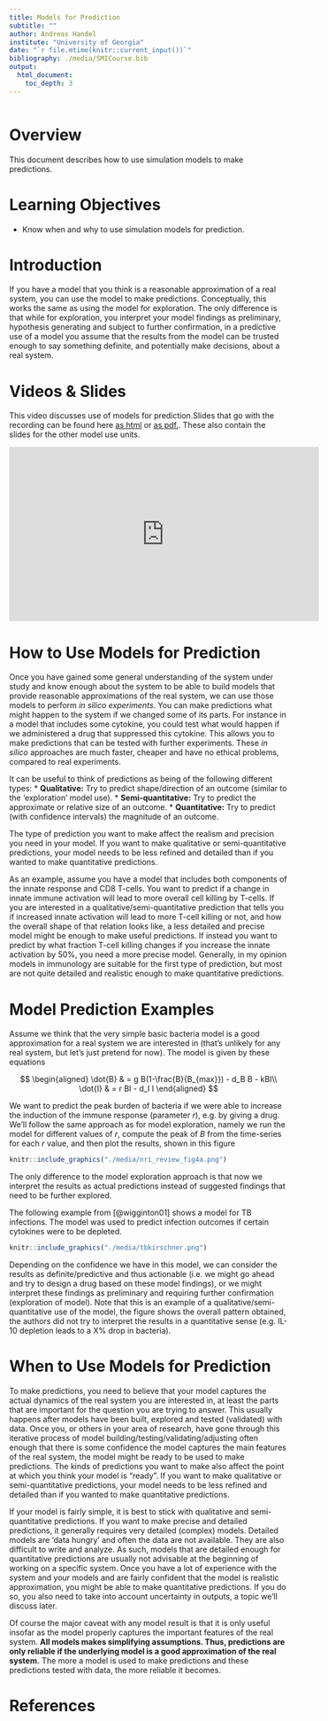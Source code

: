 ---
title: Models for Prediction
subtitle: ""
author: Andreas Handel
institute: "University of Georgia"
date: "`r file.mtime(knitr::current_input())`"
bibliography: ./media/SMICourse.bib
output: 
  html_document:
    toc_depth: 3
---

```{r, echo = FALSE}
 
```


# Overview
This document describes how to use simulation models to make predictions.

# Learning Objectives
* Know when and why to use simulation models for prediction.


# Introduction 
If you have a model that you think is a reasonable approximation of a real system, you can use the model to make predictions. Conceptually, this works the same as using the model for exploration. The only difference is that while for exploration, you interpret your model findings as preliminary, hypothesis generating and subject to further confirmation, in a predictive use of a model you assume that the results from the model can be trusted enough to say something definite, and potentially make decisions, about a real system.


# Videos & Slides
This video discusses use of models for prediction.Slides that go with the recording can be found here [as html](./slides/Model_Uses_Slides.html) or [as pdf.](./slides/Model_Uses_Slides.pdf). These also contain the slides for the other model use units.

<p>
<iframe width="560" height="315" src="https://www.youtube.com/embed/PgSI29dqmRs" frameborder="0" allow="accelerometer; autoplay; encrypted-media; gyroscope; picture-in-picture" allowfullscreen></iframe>
</p>





# How to Use Models for Prediction
Once you have gained some general understanding of the system under study and know enough about the system to be able to build models that provide reasonable approximations of the real system, we can use those models to perform _in silico experiments_. You can make predictions what might happen to the system if we changed some of its parts. For instance in a model that includes some cytokine, you could test what would happen if we administered a drug that suppressed this cytokine. This allows you to make predictions that can be tested with further experiments. These _in silico_ approaches are much faster, cheaper and have no ethical problems, compared to real experiments. 

It can be useful to think of predictions as being of the following different types:
  * __Qualitative:__ Try to predict shape/direction of an outcome (similar to the 'exploration' model use).
  * __Semi-quantitative:__ Try to predict the approximate or relative size of an outcome.
  * __Quantitative:__ Try to predict (with confidence intervals) the magnitude of an outcome.


The type of prediction you want to make affect the realism and precision you need in your model. If you want to make qualitative or semi-quantitative predictions, your model needs to be less refined and detailed than if you wanted to make quantitative predictions. 

As an example, assume you have a model that includes both components of the innate response and CD8 T-cells. You want to predict if a change in innate immune activation will lead to more overall cell killing by T-cells. If you are interested in a qualitative/semi-quantitative prediction that tells you if increased innate activation will lead to more T-cell killing or not, and how the overall shape of that relation looks like, a less detailed and precise model might be enough to make useful predictions. If instead you want to predict by what fraction T-cell killing changes if you increase the innate activation by 50%, you need a more precise model. Generally, in my opinion models in immunology are suitable for the first type of prediction, but most are not quite detailed and realistic enough to make quantitative predictions.


# Model Prediction Examples

Assume we think that the very simple basic bacteria model is a good approximation for a real system we are interested in (that's unlikely for any real system, but let's just pretend for now). The model is given by these equations

$$
\begin{aligned}
\dot{B} & = g B(1-\frac{B}{B_{max}}) - d_B B - kBI\\
\dot{I} & = r BI - d_I I
\end{aligned}
$$


We want to predict the peak burden of bacteria if we were able to increase the induction of the immune response (parameter $r$), e.g. by giving a drug. We'll follow the same approach as for model exploration, namely we run the model for different values of $r$, compute the peak of $B$ from the time-series for each $r$ value, and then plot the results, shown in this figure

```{r nri4,  echo=FALSE, out.width="80%", fig.align='center'}
knitr::include_graphics("./media/nri_review_fig4a.png")
```


The only difference to the model exploration approach is that now we interpret the results as actual predictions instead of suggested findings that need to be further explored.


The following example from [@wigginton01] shows a model for TB infections. The model was used to predict infection outcomes if certain cytokines were to be depleted.

```{r fluexample,  echo=FALSE, out.width="80%", fig.align='center'}
knitr::include_graphics("./media/tbkirschner.png")
```

Depending on the confidence we have in this model, we can consider the results as definite/predictive and thus actionable (i.e. we might go ahead and try to design a drug based on these model findings), or we might interpret these findings as preliminary and requiring further confirmation (exploration of model). Note that this is an example of a qualitative/semi-quantitative use of the model, the figure shows the overall pattern obtained, the authors did not try to interpret the results in a quantitative sense (e.g. IL-10 depletion leads to a X% drop in bacteria). 




# When to Use Models for Prediction
To make predictions, you need to believe that your model captures the actual dynamics of the real system you are interested in, at least the parts that are important for the question you are trying to answer. This usually happens after models have been built, explored and tested (validated) with data. Once you, or others in your area of research, have gone through this iterative process of model building/testing/validating/adjusting often enough that there is some confidence the model captures the main features of the real system, the model might be ready to be used to make predictions. The kinds of predictions you want to make also affect the point at which you think your model is "ready". If you want to make qualitative or semi-quantitative predictions, your model needs to be less refined and detailed than if you wanted to make quantitative predictions. 

If your model is fairly simple, it is best to stick with qualitative and semi-quantitative predictions. If you want to make precise and detailed predictions, it generally requires very detailed (complex) models. Detailed models are 'data hungry' and often the data are not available. They are also difficult to write and analyze. As such, models that are detailed enough for quantitative predictions are usually not advisable at the beginning of working on a specific system. Once you have a lot of experience with the system and your models and are fairly confident that the model is realistic approximation, you might be able to make quantitative predictions. If you do so, you also need to take into account uncertainty in outputs, a topic we'll discuss later.

Of course the major caveat with any model result is that it is only useful insofar as the model properly captures the important features of the real system. 
__All models makes simplifying assumptions. Thus, predictions are only reliable if the underlying model is a good approximation of the real system.__
The more a model is used to make predictions and these predictions tested with data, the more reliable it becomes.


# References


